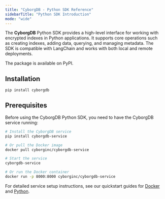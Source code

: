 ```yaml
---
title: "CyborgDB - Python SDK Reference"
sidebarTitle: "Python SDK Introduction"
mode: "wide"
---
```


The **CyborgDB** Python SDK provides a high-level interface for working with encrypted indexes in Python applications. It supports core operations such as creating indexes, adding data, querying, and managing metadata. The SDK is compatible with LangChain and works with both local and remote deployments.

The package is available on PyPI.

## Installation

```Python
pip install cyborgdb
```

## Prerequisites

Before using the CyborgDB Python SDK, you need to have the CyborgDB service running:

```bash
# Install the CyborgDB service
pip install cyborgdb-service

# Or pull the Docker image
docker pull cyborginc/cyborgdb-service

# Start the service
cyborgdb-service

# Or run the Docker container
docker run -p 8000:8000 cyborginc/cyborgdb-service
```

For detailed service setup instructions, see our quickstart guides for [Docker](../guides/intro/quickstart-docker) and [Python](../guides/intro/quickstart-python).
